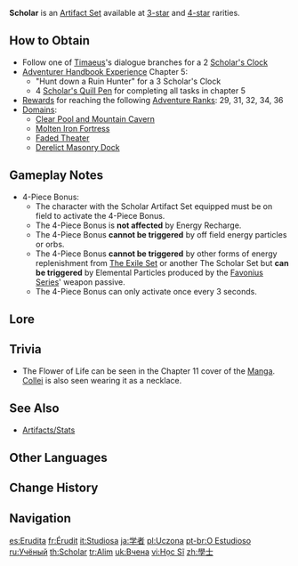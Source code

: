 {{Artifact Set Infobox
|id        = 210
|flower    = Scholar's Bookmark
|plume     = Scholar's Quill Pen
|sands     = Scholar's Clock
|goblet    = Scholar's Ink Cup
|circlet   = Scholar's Lens
|2pcBonus  = [[Energy Recharge]] +20%
|4pcBonus  = Gaining [[Elemental Particles]] or Orbs gives 3 [[Energy]] to all party members who have a [[bow]] or a [[catalyst]] equipped. Can only occur once every 3s.
|source3.1 = [[Adventurer Handbook#Experience|Adventurer Handbook Experience]]
|source3.2 = [[Clear Pool and Mountain Cavern]]
|source3.3 = [[Molten Iron Fortress]]
|source3.4 = [[Faded Theater]]
|source3.5 = [[Derelict Masonry Dock]]
|source4.1 = [[Adventurer Handbook#Experience|Adventurer Handbook Experience]]
|source4.2 = [[Adventure Rank/Adventurers' Guild Rewards|Adventure Rank Rewards]]
|source4.3 = [[Clear Pool and Mountain Cavern]]
|source4.4 = [[Molten Iron Fortress]]
|source4.5 = [[Faded Theater]]
|source4.6 = [[Derelict Masonry Dock]]
|eff_att1  = Energy Recharge
|eff_att2  = Energy Generation
|eff_att3  = Catalyst Bonus
|eff_att4  = Bow Bonus
}}
'''Scholar''' is an [[Artifact Set]] available at [[:Category:3-Star Artifacts|3-star]] and [[:Category:4-Star Artifacts|4-star]] rarities.

==How to Obtain==
* Follow one of [[Timaeus]]'s dialogue branches for a 2{{star}} [[Scholar's Clock]]
* [[Adventurer Handbook#Experience|Adventurer Handbook Experience]] Chapter 5:
** "Hunt down a Ruin Hunter" for a 3{{star}} Scholar's Clock
** 4{{star}} [[Scholar's Quill Pen]] for completing all tasks in chapter 5
* [[Adventure Rank/Adventurers' Guild Rewards|Rewards]] for reaching the following [[Adventure Rank]]s: 29, 31, 32, 34, 36
* [[Domain]]s:
** [[Clear Pool and Mountain Cavern]]
** [[Molten Iron Fortress]]
** [[Faded Theater]]
** [[Derelict Masonry Dock]]

==Gameplay Notes==
*4-Piece Bonus:
**The character with the Scholar Artifact Set equipped must be on field to activate the 4-Piece Bonus.
**The 4-Piece Bonus is '''not affected''' by Energy Recharge.
**The 4-Piece Bonus '''cannot be triggered''' by off field energy particles or orbs.
**The 4-Piece Bonus '''cannot be triggered''' by other forms of energy replenishment from [[The Exile|The Exile Set]] or another The Scholar Set but '''can be triggered''' by Elemental Particles produced by the [[Favonius Series]]' weapon passive.
**The 4-Piece Bonus can only activate once every 3 seconds.

==Lore==
{{Artifact Lore}}

==Trivia==
*The Flower of Life can be seen in the Chapter 11 cover of the [[Manga]]. [[Collei]] is also seen wearing it as a necklace.

==See Also==
*[[Artifacts/Stats]]

==Other Languages==
{{Other Languages
|en      = Scholar
|zhs     = 学士
|zhs_rm  = Xuéshì
|zht     = 學士
|zht_rm  = Xuéshì
|zh_tl   = Scholar
|ja      = 学者
|ja_rm   = Gakusha{{Assumed}}
|ja_tl   = Scholar
|ko      = {{tt|학사|學士}}
|ko_tl   = Scholar
|zhko_note = The terms ''xuéshì'' (in Mandarin) and ''haksa'' (in Korean) in the sense of a scholar are somewhat archaic and often used in a historical context. In modern usage, they more commonly refer to a bachelor's degree or a person with this degree.
|es      = Erudita
|es_tl   = Scholar
|fr      = Érudit
|fr_tl   = Scholar
|ru      = Учёный
|ru_tl   = Scholar
|th      = Scholar
|vi      = {{tt|Học Sĩ|學士}}
|vi_tl   = Scholar
|de      = Gelehrter
|de_tl   = Scholar
|id      = Scholar
|pt      = O Estudioso
|pt_tl   = The Studious
|tr      = Alim
|tr_tl   = Scholar
|it      = Studiosa
|it_tl   = 
}}

==Change History==
{{Change History|1.0}}

==Navigation==
{{Artifact Navbox}}

[[es:Erudita]]
[[fr:Érudit]]
[[it:Studiosa]]
[[ja:学者]]
[[pl:Uczona]]
[[pt-br:O Estudioso]]
[[ru:Учёный]]
[[th:Scholar]]
[[tr:Alim]]
[[uk:Вчена]]
[[vi:Học Sĩ]]
[[zh:學士]]